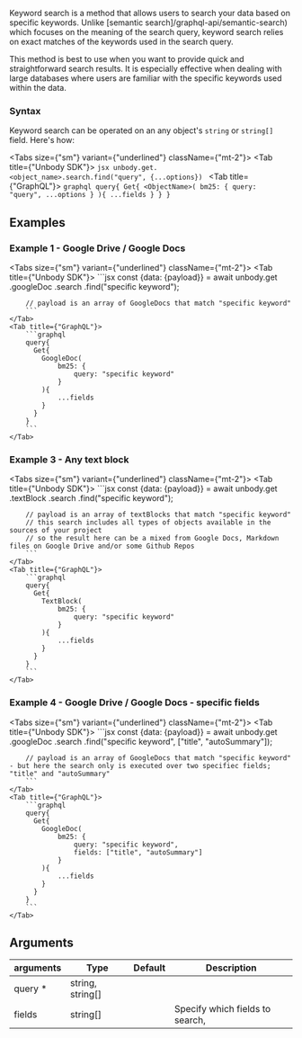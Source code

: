 
Keyword search is a method that allows users to search your data based on specific keywords. Unlike [semantic search]/graphql-api/semantic-search) which focuses on the meaning of the search query, keyword search relies on exact matches of the keywords used in the search query.

This method is best to use when you want to provide quick and straightforward search results. It is especially effective when dealing with large databases where users are familiar with the specific keywords used within the data.

### Syntax

Keyword search can be operated on an  any object's `string` or `string[]` field. Here's how:

<Tabs size={"sm"} variant={"underlined"} className={"mt-2"}>
    <Tab title={"Unbody SDK"}>
        ```jsx
        unbody.get.<object_name>.search.find("query", {...options})
        ```
    </Tab>
    <Tab title={"GraphQL"}>
        ```graphql
        query{
          Get{
            <ObjectName>(
                bm25: {
                    query: "query",
                        ...options
                }
            ){
                ...fields
            }
          }
        }
        ```
    </Tab>
</Tabs>

## Examples

### Example 1 - Google Drive / Google Docs
<Tabs size={"sm"} variant={"underlined"} className={"mt-2"}>
    <Tab title={"Unbody SDK"}>
        ```jsx
        const {data: {payload}} = await unbody.get
            .googleDoc
            .search
            .find("specific keyword");

        // payload is an array of GoogleDocs that match "specific keyword"
        ```
    </Tab>
    <Tab title={"GraphQL"}>
        ```graphql
        query{
          Get{
            GoogleDoc(
                bm25: {
                    query: "specific keyword"
                }
            ){
                ...fields
            }
          }
        }
        ```
    </Tab>
</Tabs>

### Example 3 - Any text block

<Tabs size={"sm"} variant={"underlined"} className={"mt-2"}>
    <Tab title={"Unbody SDK"}>
        ```jsx
        const {data: {payload}} = await unbody.get
            .textBlock
            .search
            .find("specific keyword");

        // payload is an array of textBlocks that match "specific keyword"
        // this search includes all types of objects available in the sources of your project
        // so the result here can be a mixed from Google Docs, Markdown files on Google Drive and/or some Github Repos
        ```
    </Tab>
    <Tab title={"GraphQL"}>
        ```graphql
        query{
          Get{
            TextBlock(
                bm25: {
                    query: "specific keyword"
                }
            ){
                ...fields
            }
          }
        }
        ```
    </Tab>
</Tabs>

### Example 4 - Google Drive / Google Docs - specific fields

<Tabs size={"sm"} variant={"underlined"} className={"mt-2"}>
    <Tab title={"Unbody SDK"}>
        ```jsx
        const {data: {payload}} = await unbody.get
            .googleDoc
            .search
            .find("specific keyword", ["title", "autoSummary"]);

        // payload is an array of GoogleDocs that match "specific keyword" - but here the search only is executed over two specifiec fields; "title" and "autoSummary"
        ```
    </Tab>
    <Tab title={"GraphQL"}>
        ```graphql
        query{
          Get{
            GoogleDoc(
                bm25: {
                    query: "specific keyword",
                    fields: ["title", "autoSummary"]
                }
            ){
                ...fields
            }
          }
        }
        ```
    </Tab>
</Tabs>

## Arguments

| arguments | Type | Default | Description |
| --- | --- | --- | --- |
| query * | string, string[] |  |  |
| fields | string[] |  | Specify which fields to search,  |
